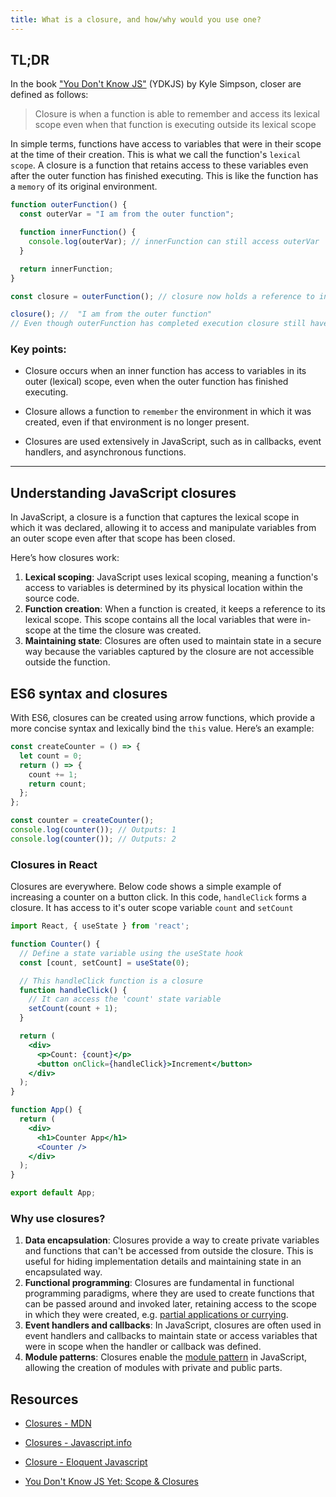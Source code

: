 ```yaml
---
title: What is a closure, and how/why would you use one?
---
```

## TL;DR
In the book ["You Don't Know JS"](https://github.com/getify/You-Dont-Know-JS/tree/2nd-ed/scope-closures) (YDKJS) by Kyle Simpson, closer are defined as follows:

> Closure is when a function is able to remember and access its lexical scope even when that function is executing outside its lexical scope

In simple terms, functions have access to variables that were in their scope at the time of their creation. This is what we call the function's `lexical scope`. A closure is a function that retains access to these variables even after the outer function has finished executing. This is like the function has a `memory` of its original environment.

```js
function outerFunction() {
  const outerVar = "I am from the outer function";

  function innerFunction() {
    console.log(outerVar); // innerFunction can still access outerVar
  }

  return innerFunction;
}

const closure = outerFunction(); // closure now holds a reference to innerFunction

closure(); //  "I am from the outer function" 
// Even though outerFunction has completed execution closure still have access to variables defined inside outer function

```
### Key points: 

* Closure occurs when an inner function has access to variables in its outer (lexical) scope, even when the outer function has finished executing.
* Closure allows a function to `remember` the environment in which it was created, even if that environment is no longer present.

* Closures are used extensively in JavaScript, such as in callbacks, event handlers, and asynchronous functions.

---

## Understanding JavaScript closures

In JavaScript, a closure is a function that captures the lexical scope in which it was declared, allowing it to access and manipulate variables from an outer scope even after that scope has been closed.

Here’s how closures work:

1. **Lexical scoping**: JavaScript uses lexical scoping, meaning a function's access to variables is determined by its physical location within the source code.
1. **Function creation**: When a function is created, it keeps a reference to its lexical scope. This scope contains all the local variables that were in-scope at the time the closure was created.
1. **Maintaining state**: Closures are often used to maintain state in a secure way because the variables captured by the closure are not accessible outside the function.

## ES6 syntax and closures

With ES6, closures can be created using arrow functions, which provide a more concise syntax and lexically bind the `this` value. Here’s an example:

```js
const createCounter = () => {
  let count = 0;
  return () => {
    count += 1;
    return count;
  };
};

const counter = createCounter();
console.log(counter()); // Outputs: 1
console.log(counter()); // Outputs: 2
```

### Closures in React

Closures are everywhere. Below code shows a simple example of increasing a counter on a button click. In this code, `handleClick` forms a closure. It has access to it's outer scope variable `count` and `setCount`

```jsx
import React, { useState } from 'react';

function Counter() {
  // Define a state variable using the useState hook
  const [count, setCount] = useState(0);

  // This handleClick function is a closure
  function handleClick() {
    // It can access the 'count' state variable
    setCount(count + 1);
  }

  return (
    <div>
      <p>Count: {count}</p>
      <button onClick={handleClick}>Increment</button>
    </div>
  );
}

function App() {
  return (
    <div>
      <h1>Counter App</h1>
      <Counter />
    </div>
  );
}

export default App;
```

### Why use closures?

1. **Data encapsulation**: Closures provide a way to create private variables and functions that can't be accessed from outside the closure. This is useful for hiding implementation details and maintaining state in an encapsulated way.
1. **Functional programming**: Closures are fundamental in functional programming paradigms, where they are used to create functions that can be passed around and invoked later, retaining access to the scope in which they were created, e.g. [partial applications or currying](https://medium.com/javascript-scene/curry-or-partial-application-8150044c78b8#.l4b6l1i3x).
1. **Event handlers and callbacks**: In JavaScript, closures are often used in event handlers and callbacks to maintain state or access variables that were in scope when the handler or callback was defined.
1. **Module patterns**: Closures enable the [module pattern](https://www.patterns.dev/vanilla/module-pattern) in JavaScript, allowing the creation of modules with private and public parts.

## Resources

- [Closures - MDN](https://developer.mozilla.org/en-US/docs/Web/JavaScript/Closures)
- [Closures - Javascript.info](https://javascript.info/closure)
- [Closure - Eloquent Javascript](https://eloquentjavascript.net/03_functions.html)

- [You Don't Know JS Yet: Scope & Closures](https://github.com/getify/You-Dont-Know-JS/tree/2nd-ed/scope-closures)